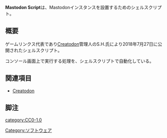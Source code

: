 {{Infobox software
| Name                = Mastodon Script
<!-- | Image               = [[ファイル:Amaroq.jpg|120px|Amaroq]] -->
| Developer           = [[SH|S.H.]]
| SourceCode          = [https://github.com/S-H-GAMELINKS/MastodonScript GitHub]
<!-- | Platform            =  -->
| ProgrammingLanguage = Shell
| Launch              = 2018年7月27日
<!-- | Kifu                = [https://paypal.me/floofdog PayPal] -->
| License             = CC0-1.0
<!-- | Download            = [https://itunes.apple.com/us/app/amaroq-for-mastodon/id1214116200 AppStore] -->
}}'''Mastodon Script'''は、Mastodonインスタンスを設置するためのシェルスクリプト。

== 概要 ==
ゲームリンクス代表であり[[Creatodon]]管理人のS.H.氏により2018年7月27日に公開されたシェルスクリプト。

コンソール画面上で実行する処理を、シェルスクリプトで自動化している。

== 関連項目 ==
* [[Creatodon]]

==脚注==
<references />

[[category:CC0-1.0]]
[[Category:ソフトウェア]]
{{DEFAULTSORT:mastodonscript}}